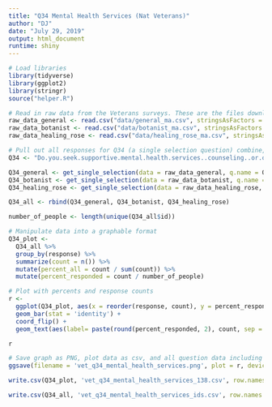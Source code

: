 ```yaml
---
title: "Q34 Mental Health Services (Nat Veterans)"
author: "DJ"
date: "July 29, 2019"
output: html_document
runtime: shiny
---
```


```r
# Load libraries
library(tidyverse)
library(ggplot2)
library(stringr)
source("helper.R")
```

```r
# Read in raw data from the Veterans surveys. These are the files downloaded from survey monkey saved as a .csv
raw_data_general <- read.csv("data/general_ma.csv", stringsAsFactors = FALSE)
raw_data_botanist <- read.csv("data/botanist_ma.csv", stringsAsFactors = FALSE)
raw_data_healing_rose <- read.csv("data/healing_rose_ma.csv", stringsAsFactors = FALSE)
```

```r
# Pull out all responses for Q34 (a single selection question) combine, then determine 'question n'
Q34 <- "Do.you.seek.supportive.mental.health.services..counseling..or.other.therapy.within.or.outside.of.the.VA."

Q34_general <- get_single_selection(data = raw_data_general, q.name = Q34)
Q34_botanist <- get_single_selection(data = raw_data_botanist, q.name = Q34)
Q34_healing_rose <- get_single_selection(data = raw_data_healing_rose, q.name = Q34)

Q34_all <- rbind(Q34_general, Q34_botanist, Q34_healing_rose)

number_of_people <- length(unique(Q34_all$id))
```

```r
# Manipulate data into a graphable format
Q34_plot <- 
  Q34_all %>%
  group_by(response) %>%
  summarize(count = n()) %>%
  mutate(percent_all = count / sum(count)) %>%
  mutate(percent_responded = count / number_of_people)
```

```r
# Plot with percents and response counts
r <- 
  ggplot(Q34_plot, aes(x = reorder(response, count), y = percent_responded)) +
  geom_bar(stat = 'identity') +
  coord_flip() +
  geom_text(aes(label= paste(round(percent_responded, 2), count, sep = "***")))

r
```

```r
# Save graph as PNG, plot data as csv, and all question data including response IDs as csv (save question n and N at end of plot file as "_x.x")
ggsave(filename = 'vet_q34_mental_health_services.png', plot = r, device = 'png')

write.csv(Q34_plot, 'vet_q34_mental_health_services_138.csv', row.names = FALSE)

write.csv(Q34_all, 'vet_q34_mental_health_services_ids.csv', row.names = FALSE)
```
